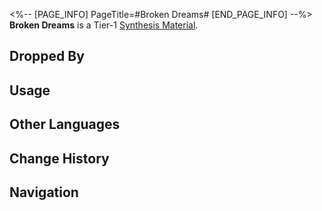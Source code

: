 <%-- [PAGE_INFO]
PageTitle=#Broken Dreams#
[END_PAGE_INFO] --%>
{{Item Infobox
|id          = 180011
|image       = Item Broken Dreams.png
|type        = Synthesis Material
|invCategory = Other Materials
|rarity      = 1
|effect      = Tier 1 Synthesis Material
|description = Shards like this can be found everywhere throughout Penacony.<br />They once belonged to broken hearts.
|source1     = [[The Reverie Hotel: Memory Zone Meme "Allseer" or other enemies]]
|source2     = [[Penacony: Destructible Objects]]
|source3     = [[Assignment]] rewards
|source4     = [[Calyx (Golden)]]
}}
{{Description|''"In the realm of black dreams I sleep, where distinctions of right or wrong are buried deep."''}}
'''Broken Dreams''' is a Tier-1 [[Synthesis Material]].

==Dropped By==
{{Dropped By}}

==Usage==
{{Craft Usage}}

==Other Languages==
{{Other Languages
|en   = Broken Dreams
|zhs  = 碎梦
|zht  = 碎夢
|ja   = 砕けた夢
|ko   = 꿈의 파편
|es   = Sueños rotos
|fr   = Rêves brisés
|ru   = Разбитые мечты
|th   = ความฝันที่แตกสลาย
|vi   = Giấc Mơ Tan Vỡ
|de   = Zerbrochene Träume
|id   = Broken Dreams
|pt   = Sonhos Quebrados
}}

==Change History==
{{Change History|2.0}}

==Navigation==
{{Synthesis Material Navbox}}